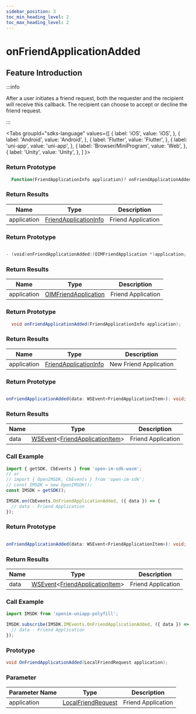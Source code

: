 ```yaml
---
sidebar_position: 3
toc_min_heading_level: 2
toc_max_heading_level: 2
---
```


# onFriendApplicationAdded

## Feature Introduction

:::info

After a user initiates a friend request, both the requester and the recipient will receive this callback. The recipient can choose to accept or decline the friend request.

:::

<Tabs
groupId="sdks-language"
values={[
{ label: 'iOS', value: 'iOS', },
{ label: 'Android', value: 'Android', },
{ label: 'Flutter', value: 'Flutter', },
{ label: 'uni-app', value: 'uni-app', },
{ label: 'Browser/MiniProgram', value: 'Web', },
{ label: 'Unity', value: 'Unity', },
]
}>

<TabItem value="Flutter">

### Return Prototype

```dart showLineNumbers
  Function(FriendApplicationInfo application)? onFriendApplicationAdded;
```

### Return Results

| Name        | Type                                                               | Description       |
| ----------- | ------------------------------------------------------------------ | ----------------- |
| application | [FriendApplicationInfo](/class/friend/friendApplication.mdx) | Friend Application |

</TabItem>

<TabItem value="iOS">

### Return Prototype

```swift showLineNumbers

- (void)onFriendApplicationAdded:(OIMFriendApplication *)application;

```

### Return Results

| Name        | Type                                                                | Description       |
| ----------- | ------------------------------------------------------------------- | ----------------- |
| application | [OIMFriendApplication](/class/friend/friendApplication.mdx) | Friend Application |

</TabItem>

<TabItem value="Android">

### Return Prototype

```java showLineNumbers
  void onFriendApplicationAdded(FriendApplicationInfo application);
```

### Return Results

| Name        | Type                                                               | Description             |
| ----------- | ------------------------------------------------------------------ | ----------------------- |
| application | [FriendApplicationInfo](/class/friend/friendApplication.mdx) | New Friend Application |

</TabItem>

<TabItem value="Web">

### Return Prototype

```ts showLineNumbers

onFriendApplicationAdded(data: WSEvent<FriendApplicationItem>): void;

```

### Return Results

| Name | Type                                                                                              | Description       |
| ---- | ------------------------------------------------------------------------------------------------- | ----------------- |
| data | [WSEvent](/class/response.mdx)<[FriendApplicationItem](/class/friend/friendApplication.mdx)> | Friend Application |

### Call Example

```js showLineNumbers
import { getSDK, CbEvents } from 'open-im-sdk-wasm';
// or
// import { OpenIMSDK, CbEvents } from 'open-im-sdk';
// const IMSDK = new OpenIMSDK();
const IMSDK = getSDK();

IMSDK.on(CbEvents.OnFriendApplicationAdded, ({ data }) => {
  // data - Friend Application
});
```

</TabItem>

<TabItem value="uni-app">

### Return Prototype

```ts showLineNumbers

onFriendApplicationAdded(data: WSEvent<FriendApplicationItem>): void;

```

### Return Results

| Name | Type                                                                                              | Description       |
| ---- | ------------------------------------------------------------------------------------------------- | ----------------- |
| data | [WSEvent](/class/response.mdx)<[FriendApplicationItem](/class/friend/friendApplication.mdx)> | Friend Application |

### Call Example

```js showLineNumbers
import IMSDK from 'openim-uniapp-polyfill';

IMSDK.subscribe(IMSDK.IMEvents.OnFriendApplicationAdded, ({ data }) => {
  // data - Friend Application
});
```

</TabItem>

<TabItem value="Unity">

### Prototype

```C# showLineNumbers
void OnFriendApplicationAdded(LocalFriendRequest application);
```

### Parameter

| Parameter Name         | Type                                                                  | Description         |
| ----------- | --------------------------------------------------------------------- | ------------ |
| application | [LocalFriendRequest](/class/friend/friendApplication.mdx) | Friend Application |

</TabItem>

</Tabs>